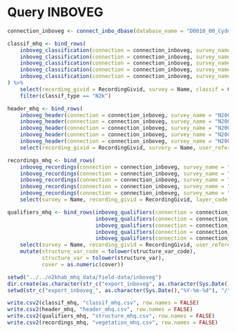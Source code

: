 # Query INBOVEG


```r
 
connection_inboveg <- connect_inbo_dbase(database_name = "D0010_00_Cydonia")

classif_mhq <- bind_rows(
    inboveg_classification(connection = connection_inboveg, survey_name = "N2000meetnet_Grasland", collect = TRUE),
    inboveg_classification(connection = connection_inboveg, survey_name = "N2000meetnet_Moerassen", collect = TRUE),
    inboveg_classification(connection = connection_inboveg, survey_name = "N2000meetnet_Grasland_BHM", collect = TRUE),
    inboveg_classification(connection = connection_inboveg, survey_name = "N2000meetnet_Moeras_BHM", collect = TRUE),
    inboveg_classification(connection = connection_inboveg, survey_name = "N2000meetnet_Duinen_BHM", collect = TRUE)
) %>%
    select(recording_givid = RecordingGivid, survey = Name, classif = Classif, classif_type = ActionGroup, classif_key = ListName, cover = Cover) %>%
    filter(classif_type == "N2k")

header_mhq <- bind_rows(
    inboveg_header(connection = connection_inboveg, survey_name = "N2000meetnet_Grasland", collect = TRUE),
    inboveg_header(connection = connection_inboveg, survey_name = "N2000meetnet_Moerassen", collect = TRUE),
    inboveg_header(connection = connection_inboveg, survey_name = "N2000meetnet_Grasland_BHM", collect = TRUE),
    inboveg_header(connection = connection_inboveg, survey_name = "N2000meetnet_Moeras_BHM", collect = TRUE),
    inboveg_header(connection = connection_inboveg, survey_name = "N2000meetnet_Duinen_BHM", collect = TRUE)) %>%
    select(recording_givid = RecordingGivid, survery = Name, user_reference = UserReference, area = Area, vague_date_begin = VagueDateBegin, vague_date_end = VagueDateEnd)

recordings_mhq <- bind_rows(
    inboveg_recordings(connection = connection_inboveg, survey_name = "N2000meetnet_Grasland", collect = TRUE),
    inboveg_recordings(connection = connection_inboveg, survey_name = "N2000meetnet_Moerassen", collect = TRUE),
    inboveg_recordings(connection = connection_inboveg, survey_name = "N2000meetnet_Grasland_BHM", collect = TRUE),
    inboveg_recordings(connection = connection_inboveg, survey_name = "N2000meetnet_Moeras_BHM", collect = TRUE),
    inboveg_recordings(connection = connection_inboveg, survey_name = "N2000meetnet_Duinen_BHM", collect = TRUE)) %>%
    select(survey = Name, recording_givid = RecordingGivid, layer_code = LayerCode, layer_cover = CoverCode, name_original = OriginalName, name_scientific = ScientificName, phenology_code = PhenologyCode, species_cover_code = CoverageCode, species_cover = PctValue, scale = RecordingScale)

qualifiers_mhq <- bind_rows(inboveg_qualifiers(connection = connection_inboveg, survey_name = "N2000meetnet_Grasland", qualifier_type = "MQ"),
                            inboveg_qualifiers(connection = connection_inboveg, survey_name = "N2000meetnet_Moerassen", qualifier_type = "MQ"),
                            inboveg_qualifiers(connection = connection_inboveg, survey_name = "N2000meetnet_Grasland_BHM", qualifier_type = "MQ"),
                            inboveg_qualifiers(connection = connection_inboveg, survey_name = "N2000meetnet_Moeras_BHM", qualifier_type = "MQ"),
                            inboveg_qualifiers(connection = connection_inboveg, survey_name = "N2000meetnet_Duinen_BHM", qualifier_type = "MQ")) %>%
    select(survey = Name, recording_givid = RecordingGivid, user_reference = UserReference, structure_var_code = Q2Code, structure_var = Q2Description, cover = Q3Description) %>%
    mutate(structure_var_code = tolower(structure_var_code),
           structure_var = tolower(structure_var),
           cover = as.numeric(cover))

```

```r
setwd("../../n2khab_mhq_data/field-data/inboveg")
dir.create(as.character(str_c("export_inboveg", as.character(Sys.Date(),"%Y-%m-%d"), sep = "_")))
setwd(str_c("export_inboveg_", as.character(Sys.Date(),"%Y-%m-%d"), "/"))

write.csv2(classif_mhq, "classif_mhq.csv", row.names = FALSE)
write.csv2(header_mhq, "header_mhq.csv", row.names = FALSE)
write.csv2(qualifiers_mhq, "structure_mhq.csv", row.names = FALSE)
write.csv2(recordings_mhq, "vegetation_mhq.csv", row.names = FALSE)
```

